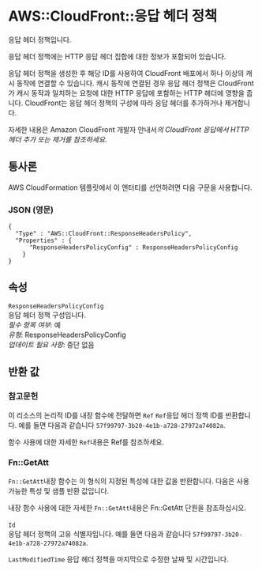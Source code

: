 # AWS::CloudFront::응답 헤더 정책

응답 헤더 정책입니다.

응답 헤더 정책에는 HTTP 응답 헤더 집합에 대한 정보가 포함되어 있습니다.

응답 헤더 정책을 생성한 후 해당 ID를 사용하여 CloudFront 배포에서 하나 이상의 캐시 동작에 연결할 수 있습니다. 캐시 동작에 연결된 경우 응답 헤더 정책은 CloudFront가 캐시 동작과 일치하는 요청에 대한 HTTP 응답에 포함하는 HTTP 헤더에 영향을 줍니다. CloudFront는 응답 헤더 정책의 구성에 따라 응답 헤더를 추가하거나 제거합니다.

자세한 내용은 Amazon CloudFront 개발자 안내서*의 CloudFront 응답에서 HTTP 헤더 추가 또는 제거를 참조하세요*.

## 통사론

AWS CloudFormation 템플릿에서 이 엔터티를 선언하려면 다음 구문을 사용합니다.

### JSON (영문)

```
{
  "Type" : "AWS::CloudFront::ResponseHeadersPolicy",
  "Properties" : {
      "ResponseHeadersPolicyConfig" : ResponseHeadersPolicyConfig
    }
}
```

## 속성

`ResponseHeadersPolicyConfig`  
응답 헤더 정책 구성입니다.  
_필수 항목 여부_: 예  
_유형_: ResponseHeadersPolicyConfig  
_업데이트 필요 사항_: 중단 없음

## 반환 값

### 참고문헌

이 리소스의 논리적 ID를 내장 함수에 전달하면 `Ref` `Ref`응답 헤더 정책 ID를 반환합니다. 예를 들면 다음과 같습니다 `57f99797-3b20-4e1b-a728-27972a74082a`.

함수 사용에 대한 자세한 `Ref`내용은 Ref를 참조하세요.

### Fn::GetAtt

`Fn::GetAtt`내장 함수는 이 형식의 지정된 특성에 대한 값을 반환합니다. 다음은 사용 가능한 특성 및 샘플 반환 값입니다.

내장 함수 사용에 대한 자세한 `Fn::GetAtt`내용은 Fn::GetAtt 단원을 참조하십시오.

####

`Id`  
응답 헤더 정책의 고유 식별자입니다. 예를 들면 다음과 같습니다 `57f99797-3b20-4e1b-a728-27972a74082a`.

`LastModifiedTime` 응답 헤더 정책을 마지막으로 수정한 날짜 및 시간입니다.
